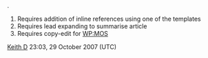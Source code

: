 <article id="13978136" title=Talk:Esholt/Comments>
	<talkpage id="13978136" title="Talk:Esholt/Comments">
.
#Requires addition of inline references using one of the {{tl|Cite}} templates
#Requires lead expanding to summarise article
#Requires copy-edit for [[WP:MOS]]
[[User:Keith D|Keith D]] 23:03, 29 October 2007 (UTC)
	</talkpage>
</article>